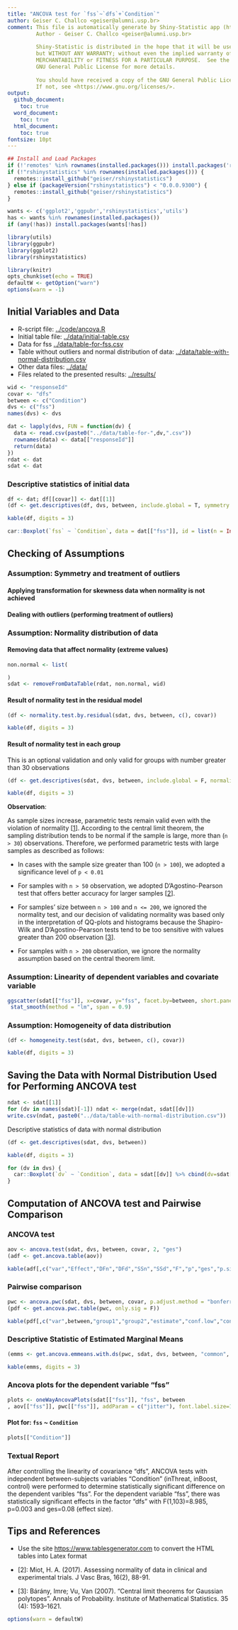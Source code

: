 ```yaml
---
title: "ANCOVA test for `fss`~`dfs`+`Condition`"
author: Geiser C. Challco <geiser@alumni.usp.br>
comment: This file is automatically generate by Shiny-Statistic app (https://statistic.geiser.tech/)
         Author - Geiser C. Challco <geiser@alumni.usp.br>
         
         Shiny-Statistic is distributed in the hope that it will be useful,
         but WITHOUT ANY WARRANTY; without even the implied warranty of
         MERCHANTABILITY or FITNESS FOR A PARTICULAR PURPOSE.  See the
         GNU General Public License for more details.
         
         You should have received a copy of the GNU General Public License.
         If not, see <https://www.gnu.org/licenses/>.
output:
  github_document:
    toc: true
  word_document:
    toc: true
  html_document:
    toc: true
fontsize: 10pt
---
```


```r
## Install and Load Packages
if (!'remotes' %in% rownames(installed.packages())) install.packages('remotes')
if (!"rshinystatistics" %in% rownames(installed.packages())) {
  remotes::install_github("geiser/rshinystatistics")
} else if (packageVersion("rshinystatistics") < "0.0.0.9300") {
  remotes::install_github("geiser/rshinystatistics")
}

wants <- c('ggplot2','ggpubr','rshinystatistics','utils')
has <- wants %in% rownames(installed.packages())
if (any(!has)) install.packages(wants[!has])

library(utils)
library(ggpubr)
library(ggplot2)
library(rshinystatistics)
```

```r
library(knitr)
opts_chunk$set(echo = TRUE)
defaultW <- getOption("warn")
options(warn = -1)
```

## Initial Variables and Data

* R-script file: [../code/ancova.R](../code/ancova.R)
* Initial table file: [../data/initial-table.csv](../data/initial-table.csv)
* Data for fss [../data/table-for-fss.csv](../data/table-for-fss.csv)
* Table without outliers and normal distribution of  data: [../data/table-with-normal-distribution.csv](../data/table-with-normal-distribution.csv)
* Other data files: [../data/](../data/)
* Files related to the presented results: [../results/](../results/)


```r
wid <- "responseId"
covar <- "dfs"
between <- c("Condition")
dvs <- c("fss")
names(dvs) <- dvs

dat <- lapply(dvs, FUN = function(dv) {
  data <- read.csv(paste0("../data/table-for-",dv,".csv"))
  rownames(data) <- data[["responseId"]]
  return(data)
})
rdat <- dat
sdat <- dat
```

### Descriptive statistics of initial data

```r
df <- dat; df[[covar]] <- dat[[1]]
(df <- get.descriptives(df, dvs, between, include.global = T, symmetry.test = T))
```

```r
kable(df, digits = 3)
```

```r
car::Boxplot(`fss` ~ `Condition`, data = dat[["fss"]], id = list(n = Inf))
```

## Checking of Assumptions

### Assumption: Symmetry and treatment of outliers

#### Applying transformation for skewness data when normality is not achieved



#### Dealing with outliers (performing treatment of outliers)



### Assumption: Normality distribution of data

#### Removing data that affect normality (extreme values)

```r
non.normal <- list(

)
sdat <- removeFromDataTable(rdat, non.normal, wid)
```

#### Result of normality test in the residual model

```r
(df <- normality.test.by.residual(sdat, dvs, between, c(), covar))
```

```r
kable(df, digits = 3)
```

#### Result of normality test in each group

This is an optional validation and only valid for groups with number greater than 30 observations

```r
(df <- get.descriptives(sdat, dvs, between, include.global = F, normality.test = T))
```

```r
kable(df, digits = 3)
```

**Observation**:

As sample sizes increase, parametric tests remain valid even with the violation of normality [[1](#references)].
According to the central limit theorem, the sampling distribution tends to be normal if the sample is large, more than (`n > 30`) observations.
Therefore, we performed parametric tests with large samples as described as follows: 

- In cases with the sample size greater than 100 (`n > 100`), we adopted a significance level of `p < 0.01`

- For samples with `n > 50` observation, we adopted D'Agostino-Pearson test
that offers better accuracy for larger samples [[2](#references)].

- For samples' size between `n > 100` and `n <= 200`, we ignored the normality test,
and our decision of validating normality was based only in the interpretation of QQ-plots
and histograms because the Shapiro-Wilk and D'Agostino-Pearson tests tend to be too sensitive
with values greater than 200 observation [[3](#references)].

- For samples with `n > 200` observation, we ignore the normality assumption based on the central theorem limit.



### Assumption: Linearity of dependent variables and covariate variable 

```r
ggscatter(sdat[["fss"]], x=covar, y="fss", facet.by=between, short.panel.labs = F) + 
 stat_smooth(method = "lm", span = 0.9)
```





### Assumption: Homogeneity of data distribution

```r
(df <- homogeneity.test(sdat, dvs, between, c(), covar))
```

```r
kable(df, digits = 3)
```

## Saving the Data with Normal Distribution Used for Performing ANCOVA test 

```r
ndat <- sdat[[1]]
for (dv in names(sdat)[-1]) ndat <- merge(ndat, sdat[[dv]])
write.csv(ndat, paste0("../data/table-with-normal-distribution.csv"))
```

Descriptive statistics of data with normal distribution

```r
(df <- get.descriptives(sdat, dvs, between))
```

```r
kable(df, digits = 3)
```

```r
for (dv in dvs) {
  car::Boxplot(`dv` ~ `Condition`, data = sdat[[dv]] %>% cbind(dv=sdat[[dv]][[dv]]), id = list(n = Inf))  
}
```

## Computation of ANCOVA test and Pairwise Comparison

### ANCOVA test

```r
aov <- ancova.test(sdat, dvs, between, covar, 2, "ges")
(adf <- get.ancova.table(aov))
```

```r
kable(adf[,c("var","Effect","DFn","DFd","SSn","SSd","F","p","ges","p.signif")], digits=3)
```

### Pairwise comparison

```r
pwc <- ancova.pwc(sdat, dvs, between, covar, p.adjust.method = "bonferroni")
(pdf <- get.ancova.pwc.table(pwc, only.sig = F))
```

```r
kable(pdf[,c("var",between,"group1","group2","estimate","conf.low","conf.high","se","statistic","p","p.adj","p.adj.signif")], digits = 3)
```

### Descriptive Statistic of Estimated Marginal Means

```r
(emms <- get.ancova.emmeans.with.ds(pwc, sdat, dvs, between, "common", covar = covar))
```

```r
kable(emms, digits = 3)
```


### Ancova plots for the dependent variable "fss"
```r
plots <- oneWayAncovaPlots(sdat[["fss"]], "fss", between
, aov[["fss"]], pwc[["fss"]], addParam = c("jitter"), font.label.size=14, step.increase=0.25)
```

#### Plot for: `fss` ~ `Condition`
```r
plots[["Condition"]]
```



### Textual Report

After controlling the linearity of covariance "dfs", ANCOVA tests with independent between-subjects variables "Condition" (inThreat, inBoost, control) were performed to determine statistically significant difference on the dependent varibles "fss". For the dependent variable "fss", there was statistically significant effects in the factor "dfs" with F(1,103)=8.985, p=0.003 and ges=0.08 (effect size).





## Tips and References

- Use the site [https://www.tablesgenerator.com](https://www.tablesgenerator.com) to convert the HTML tables into Latex format

- [2]: Miot, H. A. (2017). Assessing normality of data in clinical and experimental trials. J Vasc Bras, 16(2), 88-91.

- [3]: Bárány, Imre; Vu, Van (2007). "Central limit theorems for Gaussian polytopes". Annals of Probability. Institute of Mathematical Statistics. 35 (4): 1593–1621.

```r
options(warn = defaultW)
```